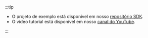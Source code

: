 :::tip

- O projeto de exemplo está disponível em nosso [repositório SDK](https://github.com/logto-io/js/tree/master/packages/react-sample).
- O vídeo tutorial está disponível em nosso [canal do YouTube](https://youtu.be/pvKYt8QFppE).

:::
